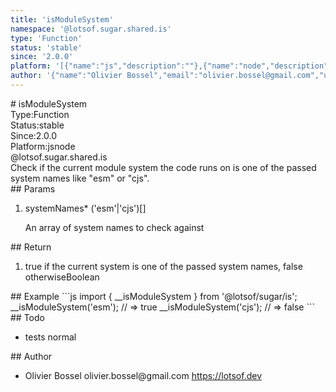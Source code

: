 ```yaml
---
title: 'isModuleSystem'
namespace: '@lotsof.sugar.shared.is'
type: 'Function'
status: 'stable'
since: '2.0.0'
platform: '[{"name":"js","description":""},{"name":"node","description":""}]'
author: '{"name":"Olivier Bossel","email":"olivier.bossel@gmail.com","url":"https://lotsof.dev"}'
---
```

<div class="docmap-mdx">
# isModuleSystem
<div class="_metas">
<div class="_type"><span class="_type-label">Type:</span><span class="_type-value">Function</span></div>
<div class="_status"><span class="_status-label">Status:</span><span class="_status-value -stable">stable</span></div>
<div class="_since"><span class="_since-label">Since:</span><span class="_since-value">2.0.0</span></div>
<div class="_platform"><span class="_platform-label">Platform:</span><span class="_platform-value -js">js</span><span class="_platform-value -node">node</span></div>
</div>
<div class="_namespace">@lotsof.sugar.shared.is</div>
<div class="_description">
Check if the current module system the code runs on is one of the passed system names like &quot;esm&quot; or &quot;cjs&quot;.
</div>
<div class="_params">
## Params
<ol class="_list">
<li class="_item">
<span class="_name">systemNames<span class="_required">*</span></span><span class="_default"></span> <span class="_type">&lpar;&apos;esm&apos;&vert;&apos;cjs&apos;&rpar;&lsqb;&rsqb;</span>
<p class="_description">An array of system names to check against</p>
</li>
</ol>
</div>
<div class="_return">
## Return
<ol class="_list">
<li class="_item">
<span class="_description">true if the current system is one of the passed system names, false otherwise</span><span class="_default"></span><span class="_type">Boolean</span>
</li>
</ol>
</div>
<div class="_examples">
## Example
```js
import { __isModuleSystem } from '@lotsof/sugar/is';
__isModuleSystem('esm'); // => true
__isModuleSystem('cjs'); // => false
```
</div>
<div class="_todo">
## Todo
<ul class="_list">
<li class="_item">
<span class="_description">tests</span>
<span class="_priority -normal">normal</span>
</li>
</ul>
</div>
<div class="_author">
## Author
<ul class="_list">
<li class="_item">
<span class="_name">Olivier Bossel</span>
<span class="_email">olivier.bossel@gmail.com</span>
<a href="https://lotsof.dev" target="_blank" class="_url">https://lotsof.dev</a>
</li>
</ul>
</div>
</div>